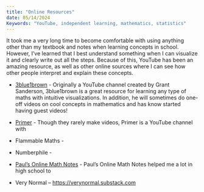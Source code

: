 ```yaml
---
title: "Online Resources"
date: 05/14/2024
Keywords: "YouTube, independent learning, mathematics, statistics"
---
```


It took me a very long time to become comfortable with using anything other than my textbook and notes when learning concepts in school. However, I've learned that I best understand something when I can visualize it and clearly write out all the steps. Because of this, YouTube has been an amazing resource, as well as other online sources where I can see how other people interpret and explain these concepts.

-   [3blue1brown](https://www.3blue1brown.com) - Originally a YouTube channel created by Grant Sanderson, 3blue1brown is a great resource for learning any type of maths with intuitive visualizations. In addition, he will sometimes do one-off videos on cool concepts in mathematics and has know started having guest videos!

-   [Primer](https://www.youtube.com/@PrimerBlobs) - Though they rarely make videos, Primer is a YouTube channel with

-   Flammable Maths -

-   Numberphile -

-   [Paul's Online Math Notes](https://tutorial.math.lamar.edu) - Paul's Online Math Notes helped me a lot in high school to

-   Very Normal – <https://verynormal.substack.com>
